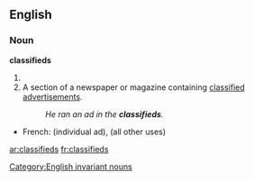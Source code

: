 ==English==

===Noun===
'''classifieds'''

# {{plural of|[[classified]]}}
# A section of a newspaper or magazine containing [[classified advertisement]]s.
#: ''He ran an ad in the '''classifieds'''.''

{{trans-top|classified advertisements}}
* French: {{t+|fr|petite annonce|f|s}} (individual ad), {{t|fr|petites annonces|f|p}} (all other uses)
{{trans-mid}}
{{trans-bottom}}

[[Category:English invariant nouns]]

[[ar:classifieds]]
[[fr:classifieds]]